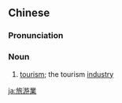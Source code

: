{{also|旅游业|旅遊業}}
==Chinese==
{{zh-forms|s=旅游业|type=21|t2=旅遊業}}

===Pronunciation===
{{zh-pron
|m=lǚyóuyè
|cat=n
}}

===Noun===
{{zh-noun}}

# [[tourism]]; the tourism [[industry]]

{{zh-cat|Advanced}}

[[ja:旅游業]]